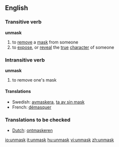 ==English==

===Transitive verb===
'''unmask'''

# to [[remove]] a [[mask]] from someone
# to [[expose]], or [[reveal]] the [[true]] [[character]] of someone

===Intransitive verb===
'''unmask'''

# to remove one's mask

====Translations====
*Swedish: [[avmaskera]], [[ta av sin mask]]
*French: [[démasquer]]

===Translations to be checked===
{{rfc-level|Translations to be checked at L3+ (AutoFormat would have corrected level of Translations to be checked)}}
*[[Dutch]]: [[ontmaskeren]]

[[io:unmask]]
[[it:unmask]]
[[hu:unmask]]
[[vi:unmask]]
[[zh:unmask]]